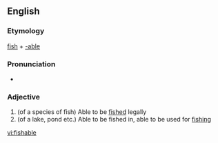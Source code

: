 ==English==

===Etymology===
[[fish]] + [[-able]]

===Pronunciation===
* {{IPA|/fɪʃɘbɘl/}}

===Adjective===
{{en-adj}}

# (of a species of fish) Able to be [[fished]] legally
# (of a lake, pond etc.) Able to be fished in, able to be used for [[fishing]]

[[vi:fishable]]